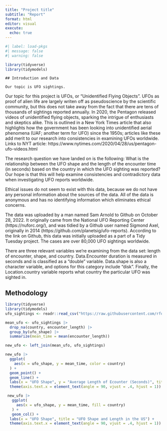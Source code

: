 ```yaml
---
title: "Project title"
subtitle: "Report"
format: html
editor: visual
execute:
  echo: true
---
```


```r
#| label: load-pkgs
#| message: false
#| warning: false

library(tidyverse)
library(tidymodels)
```


    ## Introduction and Data

    Our topic is UFO sightings.
  
  Our topic for this project is UFOs, or “Unidentified Flying Objects”. UFOs as proof of alien life are largely writen off as pseudoscience by the scientific community, but this does not take away from the fact that there are tens of thousands of sightings reported annually. 
In 2020, the Pentagon released videos of unidentified flying objects, sparking the intrigue of enthusiasts and skeptics alike. This is outlined in a New York Times article that also highlights how the government has been looking into unidentified aerial phenomena (UAF; another term for UFO) since the 1950s; articles like these add merit to our research into consistencies in examining UFOs worldwide.
Links to NYT article: https://www.nytimes.com/2020/04/28/us/pentagon-ufo-videos.html

The research question we have landed on is the following: What is the relationship between the UFO shape and the length of the encounter time (in seconds) based on the country in which the UFO sighting was reported? Our hope is that this will help examine consistencies and contradictory data when investigating UFO reports worldwide.

Ethical issues do not seem to exist with this data, because we do not have any personal information about the sources of the data. All of the data is anonymous and has no identifying information which eliminates ethical concerns. 

The data was uploaded by a man named Sam Arnold to Github on October 28, 2022. It originally came from the National UFO Reporting Center (https://nuforc.org/), and was tidied by a Github user named Sigmond Axel, originally in 2014 (https://github.com/planetsig/ufo-reports). According to the link on Github, this data was initially uploaded as a part of a Tidy Tuesday project. The cases are over 80,000 UFO sightings worldwide.

There are three relevant variables we’re examining from the data set: length of encounter, shape, and country. Data.Encounter duration is measured in seconds and is classified as a “double” variable. Data.shape is also a character variable, and options for this category include “disk”. Finally, the Location.country variable reports what country the particular UFO was sighted in.

## Methodology

```r
library(tidyverse)
library(tidymodels)
ufo_sightings <- readr::read_csv("https://raw.githubusercontent.com/rfordatascience/tidytuesday/master/data/2019/2019-06-25/ufo_sightings.csv")

```

```r
mean_ufo <- ufo_sightings |>
  drop_na(country, encounter_length) |>
  group_by(ufo_shape) |>
  summarize(mean_time = mean(encounter_length))

new_ufo <- left_join(mean_ufo, ufo_sightings)

new_ufo |>
  ggplot(
    aes(x = ufo_shape, y = mean_time, color = country)
  ) +
  geom_point() +
  geom_line() +
  labs(x = "UFO Shape", y = "Average Length of Ecounter (Seconds)", title = "UFO Encounter Length by Shape and Country") +
  theme(axis.text.x = element_text(angle = 90, vjust = .4, hjust = 1))

 new_ufo |>
   ggplot(
     aes(x = ufo_shape, y = mean_time, fill = country)
   ) +
   geom_col() +
  labs(x = "UFO Shape", title = "UFO Shape and Length in the US") +
  theme(axis.text.x = element_text(angle = 90, vjust = .4, hjust = 1))
```

